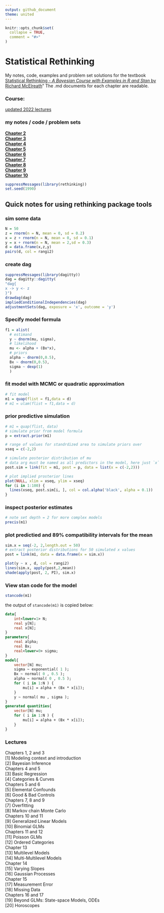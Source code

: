 ```yaml
---
output: github_document
theme: united
---
```


<!-- README.md is generated from README.Rmd. Please edit that file -->

```r
knitr::opts_chunk$set(
  collapse = TRUE,
  comment = "#>"
)
```
# Statistical Rethinking

<!-- badges: start -->
<!-- badges: end -->

My notes, code, examples and problem set solutions for the textbook [Statistical Rethinking - *A Bayesian Course with Examples in R and Stan* by Richard McElreath](https://xcelab.net/rm/statistical-rethinking/)"  The .md documents for each chapter are readable.  

### Course: 
[updated 2022 lectures](https://www.youtube.com/playlist?list=PLDcUM9US4XdMROZ57-OIRtIK0aOynbgZN)   

### my notes / code / problem sets
[**Chapter 2**](https://github.com/MattPM/Rthink/blob/master/Chapter%202.%20Small%20Worlds%20and%20Large%20Worlds/ch2.md)  
[**Chapter 3**](https://github.com/MattPM/Rthink/blob/master/Chapter%203.%20Sampling%20the%20Imaginary/ch3.md)  
[**Chapter 4**](https://github.com/MattPM/Rthink/blob/master/Chapter%204.%20Geocentric%20Models/Ch4.md)  
[**Chapter 5**](https://github.com/MattPM/Rthink/blob/master/Chapter%205.%20DAGs%20multiple%20regression%20causal%20inference/ch5.md)  
[**Chapter 6**](https://github.com/MattPM/Rthink/blob/master/Chapter%206.%20bias%20colineariry%20berkson's%2C%20simpsons%20paradox%20types%20of%20bias/ch6.md)  
[**Chapter 7**](https://github.com/MattPM/Rthink/blob/master/Chapter%207.%20model%20selection%20information%20theory%20entropy%20cross%20validation/ch7.md)  
[**Chapter 8**](https://github.com/MattPM/Rthink/blob/master/chapter%208.%20interactions%20discrete%20and%20continuous/ch8.md)  
[**Chapter 9**](https://github.com/MattPM/Rthink/blob/master/Chapter%209.%20Markov%20Chain%20Monte%20Carlo/ch9.md)  
[**Chapter 10**](https://github.com/MattPM/Rthink/blob/master/Chapter%2010.%20GLMs%20and%20maximum%20entropy/ch10.md)  
<!-- [**Chapter 11**]()   -->
<!-- [**Chapter 12**]()   -->
<!-- [**Chapter 13**]()   -->
<!-- [**Chapter 14**]()   -->
<!-- [**Chapter 15**]()   -->

```r
suppressMessages(library(rethinking))
set.seed(1990)
```

## Quick notes for using rethinking package tools

### sim some data  
```r
N = 50
z = rnorm(n = N, mean = 0, sd = 0.2)
x = z + rnorm(n = N, mean = 0, sd = 0.1)
y = x + rnorm(n = N, mean = 2,sd = 0.3)
d = data.frame(x,z,y)
pairs(d, col = rangi2)
```

### create dag 

```r
suppressMessages(library(dagitty))
dag = dagitty::dagitty(
"dag{
x -> y <- z
}")
drawdag(dag)
impliedConditionalIndependencies(dag)
adjustmentSets(dag, exposure = 'x', outcome = 'y')
```


### Specify model formula 
```r
f1 = alist( 
  # estimand
  y ~ dnorm(mu, sigma),
  # likelihood
  mu <- alpha + (Bx*x), 
  # priors 
  alpha ~ dnorm(0,0.5), 
  Bx ~ dnorm(0,0.5), 
  sigma ~ dexp(1)
  )

```

### fit model with MCMC or quadratic approximation
```r
# fit model 
m1 = quap(flist = f1,data = d)
# m1 = ulam(flist = f1,data = d)
```

### prior predictive simulation 
```r

# m1 = quap(flist, data)
# simulate prior from model formula 
p = extract.prior(m1)

# range of values for standrdized area to simulate priors over 
xseq = c(-2,2)

# simulate posterior distribution of mu
# data arg must be named as all predictors in the model, here just `x`
post.sim = link(fit = m1, post = p, data = list(x = c(-2,2)))

# plot implied prosterior lines 
plot(NULL, xlim = xseq, ylim = xseq)
for (i in 1:100) {
  lines(xseq, post.sim[i, ], col = col.alpha('black', alpha = 0.1))
}

```

### inspect posterior estimates
```r
# note set depth = 2 for more complex models 
precis(m1)
```

### plot predictied and 89% compatibility intervals for the mean 

```r
sim.x = seq(-2, 2,length.out = 50)
# extract posterior distributions for 50 simulated x values 
post = link(m1, data = data.frame(x = sim.x))

plot(y ~ x , d, col = rangi2)
lines(sim.x, apply(post,2,mean))
shade(apply(post, 2, PI), sim.x)

```

### View stan code for the model 

```r
stancode(m1)
```

the output of `stancode(m1)` is copied below: 

```stan
data{
    int<lower=1> N;
    real y[N];
    real x[N];
}
parameters{
    real alpha;
    real Bx;
    real<lower=0> sigma;
}
model{
    vector[N] mu;
    sigma ~ exponential( 1 );
    Bx ~ normal( 0 , 0.5 );
    alpha ~ normal( 0 , 0.5 );
    for ( i in 1:N ) {
        mu[i] = alpha + (Bx * x[i]);
    }
    y ~ normal( mu , sigma );
}
generated quantities{
    vector[N] mu;
    for ( i in 1:N ) {
        mu[i] = alpha + (Bx * x[i]);
    }
}
```


### Lectures  
Chapters 1, 2 and 3  
[1] Modeling context and introduction  
[2] Bayesian Inference  
Chapters 4 and 5  
[3] Basic Regression  
[4] Categories & Curves  
Chapters 5 and 6	
[5] Elemental Confounds    
[6] Good & Bad Controls   
Chapters 7, 8 and 9   
[7] Overfitting  
[8] Markov chain Monte Carlo  
Chapters 10 and 11  
[9] Generalized Linear Models  
[10] Binomial GLMs  
Chapters 11 and 12  
[11] Poisson GLMs  
[12] Ordered Categories  
Chapter 13  
[13] Multilevel Models  
[14] Multi-Multilevel Models  
Chapter 14  
[15] Varying Slopes  
[16] Gaussian Processes  
Chapter 15  
[17] Measurement Error  
[18] Missing Data  
Chapters 16 and 17  
[19] Beyond GLMs: State-space Models, ODEs  
[20] Horoscopes  


